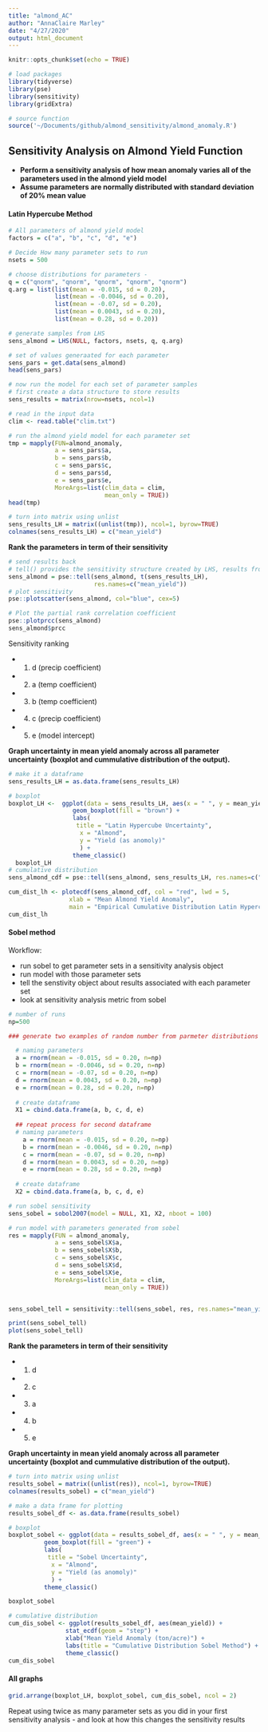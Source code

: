```yaml
---
title: "almond_AC"
author: "AnnaClaire Marley"
date: "4/27/2020"
output: html_document
---
```


```r
knitr::opts_chunk$set(echo = TRUE)
```


```r
# load packages
library(tidyverse)
library(pse)
library(sensitivity)
library(gridExtra)

# source function
source('~/Documents/github/almond_sensitivity/almond_anomaly.R')
```

## Sensitivity Analysis on Almond Yield Function

* **Perform a sensitivity analysis of how mean anomaly varies all of the parameters used in the almond yield model**
* **Assume parameters are normally distributed with standard deviation of 20% mean value**

#### **Latin Hypercube Method**

```r

# All parameters of almond yield model
factors = c("a", "b", "c", "d", "e")

# Decide How many parameter sets to run
nsets = 500

# choose distributions for parameters - 
q = c("qnorm", "qnorm", "qnorm", "qnorm", "qnorm")
q.arg = list(list(mean = -0.015, sd = 0.20), 
             list(mean = -0.0046, sd = 0.20), 
             list(mean = -0.07, sd = 0.20),
             list(mean = 0.0043, sd = 0.20), 
             list(mean = 0.28, sd = 0.20))

# generate samples from LHS
sens_almond = LHS(NULL, factors, nsets, q, q.arg)

# set of values generaated for each parameter
sens_pars = get.data(sens_almond)
head(sens_pars)

# now run the model for each set of parameter samples
# first create a data structure to store results
sens_results = matrix(nrow=nsets, ncol=1)

# read in the input data
clim <- read.table("clim.txt")

# run the almond yield model for each parameter set
tmp = mapply(FUN=almond_anomaly, 
             a = sens_pars$a, 
             b = sens_pars$b, 
             c = sens_pars$c, 
             d = sens_pars$d,
             e = sens_pars$e,
             MoreArgs=list(clim_data = clim,
                           mean_only = TRUE))
head(tmp)

# turn into matrix using unlist 
sens_results_LH = matrix((unlist(tmp)), ncol=1, byrow=TRUE)
colnames(sens_results_LH) = c("mean_yield")


```

**Rank the parameters in term of their sensitivity**

```r

# send results back
# tell() provides the sensitivity structure created by LHS, results from model simulations
sens_almond = pse::tell(sens_almond, t(sens_results_LH), 
                        res.names=c("mean_yield"))
# plot sensitivity
pse::plotscatter(sens_almond, col="blue", cex=5)

# Plot the partial rank correlation coefficient
pse::plotprcc(sens_almond)
sens_almond$prcc

```

Sensitivity ranking

* 1) d (precip coefficient) 
* 2) a (temp coefficient)
* 3) b (temp coefficient) 
* 4) c (precip coefficient) 
* 5) e (model intercept) 


**Graph uncertainty in mean yield anomaly across all parameter uncertainty (boxplot and cummulative distribution of the output).**

```r
# make it a dataframe
sens_results_LH = as.data.frame(sens_results_LH)

# boxplot
boxplot_LH <-  ggplot(data = sens_results_LH, aes(x = " ", y = mean_yield)) +
                  geom_boxplot(fill = "brown") +
                  labs( 
                   title = "Latin Hypercube Uncertainty",
                    x = "Almond",
                    y = "Yield (as anomoly)"
                    ) +
                  theme_classic()
  boxplot_LH
# cumulative distribution   
sens_almond_cdf = pse::tell(sens_almond, sens_results_LH, res.names=c("mean_yield"))

cum_dist_lh <- plotecdf(sens_almond_cdf, col = "red", lwd = 5, 
                 xlab = "Mean Almond Yield Anomaly", 
                 main = "Empirical Cumulative Distribution Latin Hypercube Method")
cum_dist_lh
```


#### **Sobel method**

Workflow:

* run sobel to get parameter sets in a sensitivity analysis object
* run model with those parameter sets
* tell the senstivity object about results associated with each parameter set
* look at sensitivity analysis metric from sobel

```r

# number of runs
np=500

### generate two examples of random number from parmeter distributions ####

  # naming parameters
  a = rnorm(mean = -0.015, sd = 0.20, n=np)
  b = rnorm(mean = -0.0046, sd = 0.20, n=np)
  c = rnorm(mean = -0.07, sd = 0.20, n=np)
  d = rnorm(mean = 0.0043, sd = 0.20, n=np)
  e = rnorm(mean = 0.28, sd = 0.20, n=np)
  
  # create dataframe
  X1 = cbind.data.frame(a, b, c, d, e)
  
  ## repeat process for second dataframe
  # naming parameters
    a = rnorm(mean = -0.015, sd = 0.20, n=np)
    b = rnorm(mean = -0.0046, sd = 0.20, n=np)
    c = rnorm(mean = -0.07, sd = 0.20, n=np)
    d = rnorm(mean = 0.0043, sd = 0.20, n=np)
    e = rnorm(mean = 0.28, sd = 0.20, n=np)
  
  # create dataframe
  X2 = cbind.data.frame(a, b, c, d, e)

# run sobel sensitivity
sens_sobel = sobol2007(model = NULL, X1, X2, nboot = 100)

# run model with parameters generated from sobel
res = mapply(FUN = almond_anomaly,
             a = sens_sobel$X$a,
             b = sens_sobel$X$b,
             c = sens_sobel$X$c,
             d = sens_sobel$X$d,
             e = sens_sobel$X$e,
             MoreArgs=list(clim_data = clim,
                           mean_only = TRUE))


sens_sobel_tell = sensitivity::tell(sens_sobel, res, res.names="mean_yield")

print(sens_sobel_tell)
plot(sens_sobel_tell)


```

**Rank the parameters in term of their sensitivity**

* 1) d
* 2) c
* 3) a 
* 4) b
* 5) e


**Graph uncertainty in mean yield anomaly across all parameter uncertainty (boxplot and cummulative distribution of the output).**

```r

# turn into matrix using unlist 
results_sobel = matrix((unlist(res)), ncol=1, byrow=TRUE)
colnames(results_sobel) = c("mean_yield")

# make a data frame for plotting
results_sobel_df <- as.data.frame(results_sobel)

# boxplot
boxplot_sobel <- ggplot(data = results_sobel_df, aes(x = " ", y = mean_yield)) +
          geom_boxplot(fill = "green") +
          labs( 
           title = "Sobel Uncertainty",
            x = "Almond",
            y = "Yield (as anomoly)"
            ) +
          theme_classic()

boxplot_sobel

# cumulative distribution   
cum_dis_sobel <- ggplot(results_sobel_df, aes(mean_yield)) +
                stat_ecdf(geom = "step") +
                xlab("Mean Yield Anomaly (ton/acre)") +
                labs(title = "Cumulative Distribution Sobel Method") +
                theme_classic()
cum_dis_sobel
```

#### All graphs

```r

grid.arrange(boxplot_LH, boxplot_sobel, cum_dis_sobel, ncol = 2)

```


Repeat using twice as many parameter sets as you did in your first sensitivity analysis - and look at how this changes the sensitivity results
